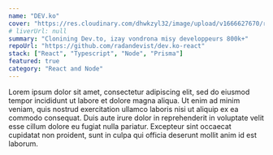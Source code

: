 ```yaml
---
name: "DEV.ko"
cover: "https://res.cloudinary.com/dhwkzyl32/image/upload/v1666627670/radanfolio/projects/dev.ko/cover_iprgna.jpg"
# liverUrl: null
summary: "Clonining Dev.to, izay vondrona misy developpeurs 800k+"
repoUrl: "https://github.com/radandevist/dev.ko-react"
stack: ["React", "Typescript", "Node", "Prisma"]
featured: true
category: "React and Node"
---
```


Lorem ipsum dolor sit amet, consectetur adipiscing elit, sed do eiusmod tempor incididunt ut labore et dolore magna aliqua. Ut enim ad minim veniam, quis nostrud exercitation ullamco laboris nisi ut aliquip ex ea commodo consequat. Duis aute irure dolor in reprehenderit in voluptate velit esse cillum dolore eu fugiat nulla pariatur. Excepteur sint occaecat cupidatat non proident, sunt in culpa qui officia deserunt mollit anim id est laborum.